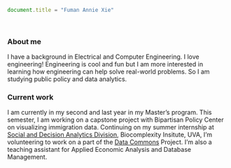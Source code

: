 <!-- Google tag (gtag.js) -->
<script async src="https://www.googletagmanager.com/gtag/js?id=UA-100463316-3"></script>
<script>
  window.dataLayer = window.dataLayer || [];
  function gtag(){dataLayer.push(arguments);}
  gtag('js', new Date());

  gtag('config', 'UA-100463316-3');
</script>

```js
document.title = "Fuman Annie Xie"
```

<br>

### About me

I have a background in Electrical and Computer Engineering. I love engineering! Engineering is cool and fun but I am more interested in learning how engineering can help solve real-world problems. So I am studying public policy and data analytics.


### Current work

I am currently in my second and last year in my Master's program. This semester, I am working on a capstone project with Bipartisan Policy Center on visualizing immigration data. Continuing on my summer internship at [Social and Decision Analytics Division](https://biocomplexity.virginia.edu/institute/divisions/social-and-decision-analytics), Biocomplexity Insitute, UVA, I'm volunteering to work on a part of the [Data Commons](https://biocomplexity.virginia.edu/project/social-impact-data-commons) Project. I'm also a teaching assistant for Applied Economic Analysis and Database Management.

